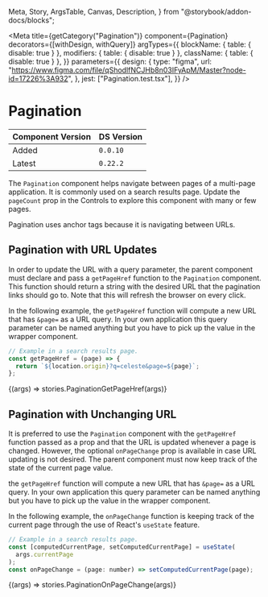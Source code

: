   Meta,
  Story,
  ArgsTable,
  Canvas,
  Description,
} from "@storybook/addon-docs/blocks";

<Meta
  title={getCategory("Pagination")}
  component={Pagination}
  decorators={[withDesign, withQuery]}
  argTypes={{
    blockName: { table: { disable: true } },
    modifiers: { table: { disable: true } },
    className: { table: { disable: true } },
  }}
  parameters={{
    design: {
      type: "figma",
      url:
        "https://www.figma.com/file/qShodlfNCJHb8n03IFyApM/Master?node-id=17226%3A932",
    },
    jest: ["Pagination.test.tsx"],
  }}
/>

# Pagination

| Component Version | DS Version |
| ----------------- | ---------- |
| Added             | `0.0.10`   |
| Latest            | `0.22.2`   |

<Description of={Pagination} />

The `Pagination` component helps navigate between pages of a multi-page
application. It is commonly used on a search results page. Update the `pageCount`
prop in the Controls to explore this component with many or few pages.

Pagination uses anchor tags because it is navigating between URLs.

## Pagination with URL Updates

In order to update the URL with a query parameter, the parent component must
declare and pass a `getPageHref` function to the `Pagination` component. This
function should return a string with the desired URL that the pagination links
should go to. Note that this will refresh the browser on every click.

In the following example, the `getPageHref` function will compute a new URL that
has `&page=` as a URL query. In your own application this query parameter can be
named anything but you have to pick up the value in the wrapper component.

```jsx
// Example in a search results page.
const getPageHref = (page) => {
  return `${location.origin}?q=celeste&page=${page}`;
};
```

<Canvas withToolbar>
  <Story
    name="Pagination with URL Updates"
    args={{
      currentPage: 4,
      pageCount: 100,
    }}
  >
    {(args) => stories.PaginationGetPageHref(args)}
  </Story>
</Canvas>

<ArgsTable story="Pagination with URL Updates" />

## Pagination with Unchanging URL

It is preferred to use the `Pagination` component with the `getPageHref`
function passed as a prop and that the URL is updated whenever a page is
changed. However, the optional `onPageChange` prop is available in case URL
updating is not desired. The parent component must now keep track of the state
of the current page value.

the `getPageHref` function will compute a new URL that
has `&page=` as a URL query. In your own application this query parameter can be
named anything but you have to pick up the value in the wrapper component.

In the following example, the `onPageChange` function is keeping track of the
current page through the use of React's `useState` feature.

```jsx
// Example in a search results page.
const [computedCurrentPage, setComputedCurrentPage] = useState(
  args.currentPage
);
const onPageChange = (page: number) => setComputedCurrentPage(page);
```

<Canvas withToolbar>
  <Story
    name="Pagination with Unchanging URL"
    args={{
      currentPage: 7,
      pageCount: 100,
    }}
  >
    {(args) => stories.PaginationOnPageChange(args)}
  </Story>
</Canvas>
